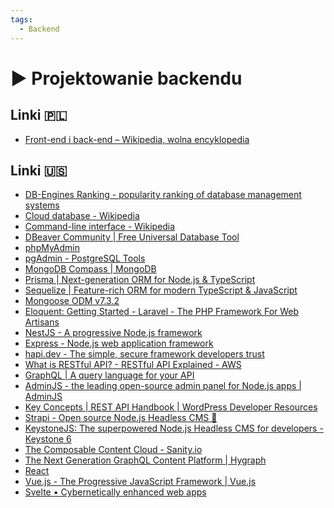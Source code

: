 ```yaml
---
tags:
  - Backend
---
```



# ▶️ Projektowanie backendu

<VimeoPlayer videoId="770677267" />

## Linki 🇵🇱

- [Front-end i back-end – Wikipedia, wolna encyklopedia](https://pl.wikipedia.org/wiki/Front-end_i_back-end)

## Linki 🇺🇸

- [DB-Engines Ranking - popularity ranking of database management systems](https://db-engines.com/en/ranking)
- [Cloud database - Wikipedia](https://en.wikipedia.org/wiki/Cloud_database)
- [Command-line interface - Wikipedia](https://en.wikipedia.org/wiki/Command-line_interface)
- [DBeaver Community | Free Universal Database Tool](https://dbeaver.io/)
- [phpMyAdmin](https://www.phpmyadmin.net/)
- [pgAdmin - PostgreSQL Tools](https://www.pgadmin.org/)
- [MongoDB Compass | MongoDB](https://www.mongodb.com/products/compass)
- [Prisma | Next-generation ORM for Node.js & TypeScript](https://www.prisma.io/)
- [Sequelize | Feature-rich ORM for modern TypeScript & JavaScript](https://sequelize.org/)
- [Mongoose ODM v7.3.2](https://mongoosejs.com/)
- [Eloquent: Getting Started - Laravel - The PHP Framework For Web Artisans](https://laravel.com/docs/master/eloquent)
- [NestJS - A progressive Node.js framework](https://nestjs.com/)
- [Express - Node.js web application framework](https://expressjs.com/)
- [hapi.dev - The simple, secure framework developers trust](https://hapi.dev/)
- [What is RESTful API? - RESTful API Explained - AWS](https://aws.amazon.com/what-is/restful-api/)
- [GraphQL | A query language for your API](https://graphql.org/)
- [AdminJS - the leading open-source admin panel for Node.js apps | AdminJS](https://adminjs.co/)
- [Key Concepts | REST API Handbook | WordPress Developer Resources](https://developer.wordpress.org/rest-api/key-concepts/)
- [Strapi - Open source Node.js Headless CMS 🚀](https://strapi.io/)
- [KeystoneJS: The superpowered Node.js Headless CMS for developers - Keystone 6](https://keystonejs.com/)
- [The Composable Content Cloud - Sanity.io](https://www.sanity.io/)
- [The Next Generation GraphQL Content Platform | Hygraph](https://hygraph.com/)
- [React](https://react.dev/)
- [Vue.js - The Progressive JavaScript Framework | Vue.js](https://vuejs.org/)
- [Svelte • Cybernetically enhanced web apps](https://svelte.dev/)
